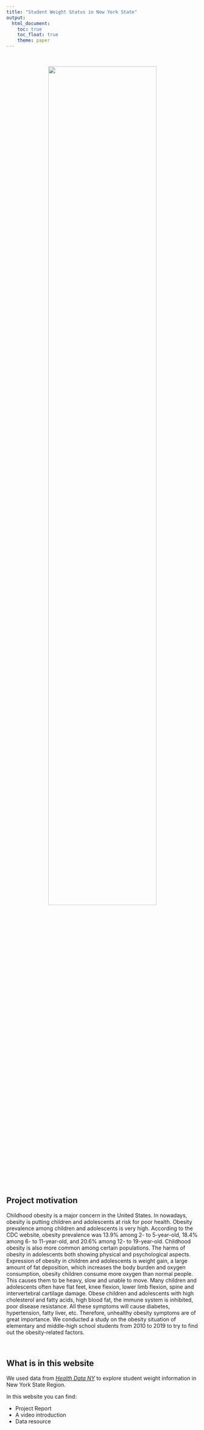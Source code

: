 ```yaml
---
title: "Student Weight Status in New York State"
output: 
  html_document:
    toc: true
    toc_float: true
    theme: paper
---
```


<style type="text/css">

h1.title {
  text-align: center;
}

</style>

&nbsp;
&nbsp;

<center>

<img src="image/homepage.jpg" style = "width:75%">

</center>

## Project motivation

Childhood obesity is a major concern in the United States. In nowadays, obesity is putting children and adolescents at risk for poor health. Obesity prevalence among children and adolescents is very high. According to the CDC website, obesity prevalence was 13.9% among 2- to 5-year-old, 18.4% among 6- to 11-year-old, and 20.6% among 12- to 19-year-old. Childhood obesity is also more common among certain populations.
The harms of obesity in adolescents both showing physical and psychological aspects. Expression of obesity in children and adolescents is weight gain, a large amount of fat deposition, which increases the body burden and oxygen consumption, obesity children consume more oxygen than normal people. This causes them to be heavy, slow and unable to move. Many children and adolescents often have flat feet, knee flexion, lower limb flexion, spine and intervertebral cartilage damage.
Obese children and adolescents with high cholesterol and fatty acids, high blood fat, the immune system is inhibited, poor disease resistance. All these symptoms will cause diabetes, hypertension, fatty liver, etc.
Therefore, unhealthy obesity symptoms are of great importance. We conducted a study on the obesity situation of elementary and middle-high school students from 2010 to 2019 to try to find out the obesity-related factors.

&nbsp;


## What is in this website

We used data from [*Health Data NY*](https://health.data.ny.gov/Health/Student-Weight-Status-Category-Reporting-Results-B/es3k-2aus) to explore student weight information in New York State Region.

In this website you can find:
      
  * Project Report
  * A video introduction
  * Data resource


